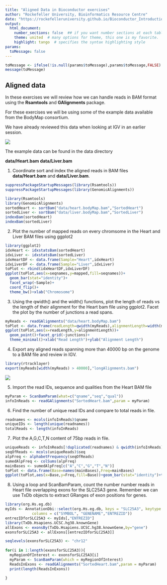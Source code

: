 ```yaml
---
title: "Aligned Data in Bioconductor exercises"
author: "Rockefeller University, Bioinformatics Resource Centre"
date: "https://rockefelleruniversity.github.io/Bioconductor_Introduction/"
output: 
  html_document:
    number_sections: false  ## if you want number sections at each table header
    theme: united  # many options for theme, this one is my favorite.
    highlight: tango  # specifies the syntax highlighting style
params:
  toMessage: false    
---
```


```r
toMessage <- ifelse(!is.null(params$toMessage),params$toMessage,FALSE)
message(toMessage)
```


## Aligned data

In these exercises we will review how we can handle reads in BAM format using the **Rsamtools** and **GAlignments** package.

For these exercises we will be using some of the example data available from the BodyMap consortium. 

We have already reviewed this data when looking at IGV in an earlier session.

![](imgs/IGV_SplicingExample.png)

The example data can be found in the data directory 

**data/Heart.bam**
**data/Liver.bam**


1. Coordinate sort and index the aligned reads in BAM files **data/Heart.bam** and **data/Liver.bam**.

```r
suppressPackageStartupMessages(library(Rsamtools))
suppressPackageStartupMessages(library(GenomicAlignments))
```


```r
library(Rsamtools)
library(GenomicAlignments)
sortedHeart <- sortBam("data/heart.bodyMap.bam","SortedHeart")
sortedLiver <- sortBam("data/liver.bodyMap.bam","SortedLiver")
indexBam(sortedHeart)
indexBam(sortedLiver)
```

2. Plot the number of mapped reads on every chromsome in the Heart and Liver BAM files using ggplot2

```r
library(ggplot2)
idxHeart <- idxstatsBam(sortedHeart)
idxLiver <- idxstatsBam(sortedLiver)
idxHeartDF <- data.frame(Sample="Heart",idxHeart)
idxLiverDF <- data.frame(Sample="Liver",idxLiver)
toPlot <- rbind(idxHeartDF,idxLiverDF)
ggplot(toPlot,aes(x=seqnames,y=mapped,fill=seqnames))+
  geom_bar(stat="identity")+
  facet_wrap(~Sample)+
  coord_flip()+
  theme_bw()+xlab("Chromosome")
```

3. Using the qwidth() and the width() functions, plot the length of reads vs the length of their alignment for the Heart bam file using ggplot2. Facet the plot by the number of junctions a read spans.


```r
myReads <- readGAlignments("data/heart.bodyMap.bam")
toPlot <- data.frame(readLength=qwidth(myReads),alignmentLength=width(myReads),junctions=factor(njunc(myReads)))
ggplot(toPlot,aes(x=readLength,y=alignmentLength))+
  geom_point()+facet_grid(~junctions)+
  theme_minimal()+xlab("Read Length")+ylab("Alignment Length")
```

4. Export any aligned reads spanning more than 40000 bp on the genome to a BAM file and review in IGV.


```r
library(rtracklayer)
export(myReads[width(myReads) > 40000],"longAlignments.bam")

```

![](imgs/longSplice.png)

5. Import the read IDs, sequence and qualities from the Heart BAM file

```r
myParam <- ScanBamParam(what=c("qname","seq","qual"))
infoInReads <- readGAlignments("SortedHeart.bam",param = myParam)
```

6. Find the number of unique read IDs and compare to total reads in file.

```r
readnames <- mcols(infoInReads)$qname
uniqueIDs <- length(unique(readnames))
totalReads <- length(infoInReads)
```


7. Plot the A,G,C,T,N content of 75bp reads in file. 


```r
uniqueReads <- infoInReads[!duplicated(readnames) & qwidth(infoInReads) == 75]
seqOfReads <- mcols(uniqueReads)$seq
alpFreq <- alphabetFrequency(seqOfReads)
sumedAlpFreq <- colSums(alpFreq)
mainBases <- sumedAlpFreq[c("A","C","G","T","N")]
toPlot <- data.frame(Base=names(mainBases),Freq=mainBases)
ggplot(toPlot,aes(x=Base,y=Freq,fill=Base))+geom_bar(stat="identity")+theme_bw()
```

8. Using a loop and ScanBamParam, count the number number reads in Heart file overlapping exons for the SLC25A3 gene. Remember we can use TxDb objects to extract GRanges of exon positions for genes.

```r
library(org.Hs.eg.db)
myIds <- AnnotationDbi::select(org.Hs.eg.db, keys = "SLC25A3", keytype = "SYMBOL", 
            columns = c("SYMBOL", "GENENAME","ENTREZID"))
entrezIDforSLC25A3 <- myIds[,"ENTREZID"]
library(TxDb.Hsapiens.UCSC.hg38.knownGene)
allExons <- exonsBy(TxDb.Hsapiens.UCSC.hg38.knownGene,by="gene")
exonsforSLC25A3 <- allExons[[entrezIDforSLC25A3]]

seqlevels(exonsforSLC25A3) <- "chr12"
  
for(i in 1:length(exonsforSLC25A3)){
  myRegionOfInterest <- exonsforSLC25A3[i]
  myParam <- ScanBamParam(which = myRegionOfInterest)
  ReadsInExons <- readGAlignments("SortedHeart.bam",param = myParam)
  print(length(ReadsInExons))
  
}

```

